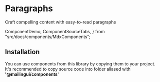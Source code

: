 # Paragraphs

Craft compelling content with easy-to-read paragraphs

  ComponentDemo,
  ComponentSourceTabs,
} from "src/docs/components/MdxComponents";

<ComponentDemo type="texts" />

## Installation

You can use components from this library by copying them to your project.
It's recommended to copy source code into folder aliased with **'@mailingui/components'**

<ComponentSourceTabs type="texts" />
